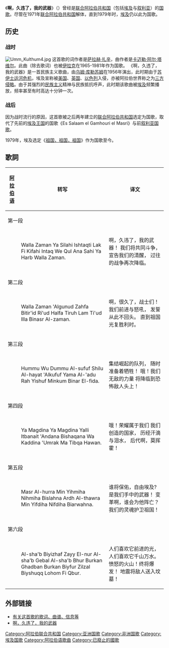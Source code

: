 {{Infobox anthem
|title         = والله زمان يا سلاحي
|transcription = Walla Zaman Ya Selahy
|chinese_title = 啊，久违了，我的武器
|image         = Coat of arms of United Arab Republic (Syria 1958-61, Egypt 1958-1971).svg
|image_size    =150px
|caption       =
|prefix        = 国歌
|country       = {{flagicon|Syria}} [[联合阿拉伯共和国|联合阿拉伯共和国]]<br> {{flagicon|Egypt|1972}} [[埃及|埃及]]<br> {{flagicon|Iraq|1963}} [[伊拉克共和国|伊拉克共和国]]（1958–1968）
|author        = [[萨拉赫·扎辛|萨拉赫·扎辛]]
|lyrics_date   = 1950
|composer      = [[卡迈勒·阿尔·塔维尔|卡迈勒·阿尔·塔维尔]]
|music_date    = 1956
|adopted       = 联合阿拉伯共和国 1960<br> 埃及 1971<br> 伊拉克 1965
|until         = 联合阿拉伯共和国 1971<br> 埃及 1979<br> 伊拉克 1981
|sound         =
|sound_title   =
}}
{{Anthem History
| Nation = 埃及
| Flag = Flag of Egypt.svg
| Year1 = ? - 1958
| Name1 = [[阿凡丁万岁|阿凡丁万岁]]
| Year2 = 1961 - 1979
| Name2 = '''啊，久违了，我的武器'''
| Year3 = 1979 -
| Name3 = [[祖国，祖国，祖国|祖国，祖国，祖国]]
}}
{{Anthem History
| Nation = 伊拉克
| Flag = Flag of Iraq.svg
| Year1 = 1924 - 1958
| Name1 = [[向王室敬礼_(伊拉克)|向王室敬礼]]
| Year2 = 1958 - 1965
| Name2 = [[我的国家_(伊拉克)|我的国家]]
| Year3 = 1965 - 1981
| Name3 = '''啊，久违了，我的武器'''
| Year4 = 1981 - 2003
| Name4 = [[两河流域的国土|两河流域的国土]]
| Year5 = 2003 - 2004
| Name5 = [[我的国家_(伊拉克)|我的国家]]
| Year6 = 2004 - 
| Name6 = [[我的家鄉|我的家鄉]]
}}
{{Anthem History
| Nation = 叙利亚
| Flag = Flag of Syria.svg
| Year1 = 1936 - 1958
| Name1 = [[卫国战士|卫国战士]]
| Year2 = 1958 - 1961
| Name2 = '''啊，久违了，我的武器'''
| Year3 = 1961 -
| Name3 = [[卫国战士|卫国战士]]
}}
《'''啊，久违了，我的武器'''》（{{Lang-ar|والله زمان يا سلاحي}}）曾经是[[联合阿拉伯共和国|联合阿拉伯共和国]]（包括[[埃及|埃及]]与[[叙利亚|叙利亚]]）的[[国歌|国歌]]。尽管在1971年[[联合阿拉伯共和国|联合阿拉伯共和国]]解体，直到1979年时，[[埃及|埃及]]仍以此为国歌。

==历史==
===战时===
[[File:Umm_Kulthum4.jpg|thumb]]
这首歌的词作者是[[萨拉赫·扎辛|萨拉赫·扎辛]]，曲作者是[[卡迈勒·阿尔·塔维尔|卡迈勒·阿尔·塔维尔]]。此曲（除去歌词）也被[[伊拉克|伊拉克]]在1965-1981年作为国歌。
《啊，久违了，我的武器》是一首民族主义歌曲，由[[乌姆·库勒苏姆|乌姆·库勒苏姆]]在1956年演出，此时期由于[[苏伊士运河危机|苏伊士运河危机]]，埃及宣称被[[美国|美国]]、[[英国|英国]]、[[以色列|以色列]]入侵，亦被阿拉伯世界称之为[[三方侵略|三方侵略]]。由于其强烈的[[民族主义|民族主义]]精神与民族抵抗呼声，此时期该歌曲被[[埃及|埃及]]频繁播放，频率甚至有时高达十分钟一次。

===战后===
因为战时流行的原因，这首歌被之后两年建立的[[联合阿拉伯共和国|联合阿拉伯共和国]]选定为国歌，取代了先前的[[埃及王国|埃及王国]]的国歌《Es Salaam el Gamhouri el Masri》与前[[叙利亚国歌|叙利亚国歌]]。

1979年，埃及选定《[[祖国，祖国，祖国|祖国，祖国，祖国]]》作为国歌至今。

== 歌詞 ==
{|class="toccolours" cellpadding="3" align=center 
![[阿拉伯语|阿拉伯语]] !!转写 !!译文
|-
!colspan="3" bgcolor="#E6E8FA" |第一段
|-
|style="direction:rtl;"|<poem>{{rtl-lang|ar|والله زمــان يـا سـلاحـي
اشتـقـت لـك في كـفـاحي
انطق وقـول أنـا صاحـي
يــا حــرب والله زمــان}}</poem>
|<poem>
Walla Zaman Ya Silahi 
Ishtaqti Lak Fi Kifahi 
Intaq We Qul Ana Sahi 
Ya Harb Walla Zaman. 
</poem>
|<poem>
啊，久违了，我的武器！
我们将共同斗争，
宣告我们的清醒，
过往的战争再次降临。
</poem>
|-
!colspan="3" bgcolor="#E6E8FA"|第二段
|-
|style="direction:rtl;"|<poem>{{rtl-lang|ar|والله زمـان ع الجــنــود
زاحفة بـتـرعـد رعـود
حالـفة تـروح لم تـعـود
إلا بـنـصــر الـزمــان}}</poem>
|<poem>
Walla Zaman 'Algunud 
Zahfa Bitir'id Ri'ud 
Halfa Tiruh Lam Ti'ud 
Illa Binasr Al-zaman. 
</poem>
|<poem>
啊，很久了，战士们！
我们前进与怒吼，
发誓从此不回头。
直到祖国光复胜利时。
</poem>
|-
!colspan="3" bgcolor="#E6E8FA"|第三段
|-
|style="direction:rtl;"|<poem>{{rtl-lang|ar|همـوا وضـمـوا الصـفـوف
شيلوا الحياة ع الكفوف
ياما العدو راح يـشـوف
منكـم في نـار المـيـدان}}</poem>
|<poem>
Hummu Wu Dummu Al-sufuf 
Shilu Al-hayat 'Alkufuf 
Yama Al-'adu Rah Yishuf 
Minkum Binar El-fida. 
</poem>
|<poem>
集结崛起的队列，
随时准备着牺牲！
哦！我们无敌的力量
将降临到恐怖敌人头上！
</poem>
|-
!colspan="3" bgcolor="#E6E8FA"|第四段
|-
|style="direction:rtl;"|<poem>{{rtl-lang|ar|يـا مجـدنـا يـا مجـدنـا
يا اللي اتبنـيت من عندنا
بـشـقــانـا وكــدنــا
عـمـرك مـا تبقى هـوان}}</poem>
|<poem>
Ya Magdina Ya Magdina 
Yalli Itbanait 'Andana 
Bishaqana Wa Kaddina 
'Umrak Ma Tibqa Hawan. 
</poem>
|<poem>
哦！荣耀属于我们
我们创造的国家，
历经汗滴与泪水，
后代啊，莫挥霍！
</poem>
|-
!colspan="3" bgcolor="#E6E8FA"|第五段
|-
|style="direction:rtl;"|<poem>{{rtl-lang|ar|مصر الحرة مين يحميهــــا
نحـميهـا بـسلاحـنـــا  
أرض الثورة مين يفديهـا
نفـديها بأرواحـنــا}}</poem>
|<poem>
Masr Al-hurra Min Yihmiha
Nihmiha Bislahna
Ardh Al-thawra Min Yifdiha
Nifdiha Biarwahna.
</poem>
|<poem>
谁将保佑，自由埃及?
是我们手中的武器！
变革啊，谁会为他阵亡？
我们的灵魂护卫祖国！
</poem>
|-
!colspan="3" bgcolor="#E6E8FA"|第六段
|-
|style="direction:rtl;"|<poem>{{rtl-lang|ar|الشعب بيزحـف زى النور
الشعب جبال الشعـب بحور
بركان غضبان بركان بيفور
زلزال بيـشق لهم في قبور}}</poem>
|<poem>
Al-sha'b Biyizhaf Zayy El-nur 
Al-sha'b Gebal Al-sha'b Bhur 
Burkan Ghadban Burkan Biyfur 
Zilzal Biyshuqq Lohom Fi Qbur. 
</poem>
|<poem>
人们喜欢它前进的光，
人们喜欢它千山万水。
愤怒的火山！终将爆发！
地震将敌人送入坟墓！
</poem>
|}

== 外部链接 ==
* [http://www.nationalanthems.info/eg-79.htm 有关这首歌的歌词、曲谱、信息等]{{Wayback|url=http://www.nationalanthems.info/eg-79.htm |date=20131017062928 }}
* [https://www.youtube.com/watch?v=fnc_YROJd3E 啊，久违了，我的武器] {{Wayback|url=https://www.youtube.com/watch?v=fnc_YROJd3E |date=20201108004845 }}


[[Category:阿拉伯联合共和国|Category:阿拉伯联合共和国]]
[[Category:亚洲国歌|Category:亚洲国歌]]
[[Category:非洲国歌|Category:非洲国歌]]
[[Category:埃及国歌|Category:埃及国歌]]
[[Category:阿拉伯语歌曲|Category:阿拉伯语歌曲]]
[[Category:已廢止的國歌|Category:已廢止的國歌]]